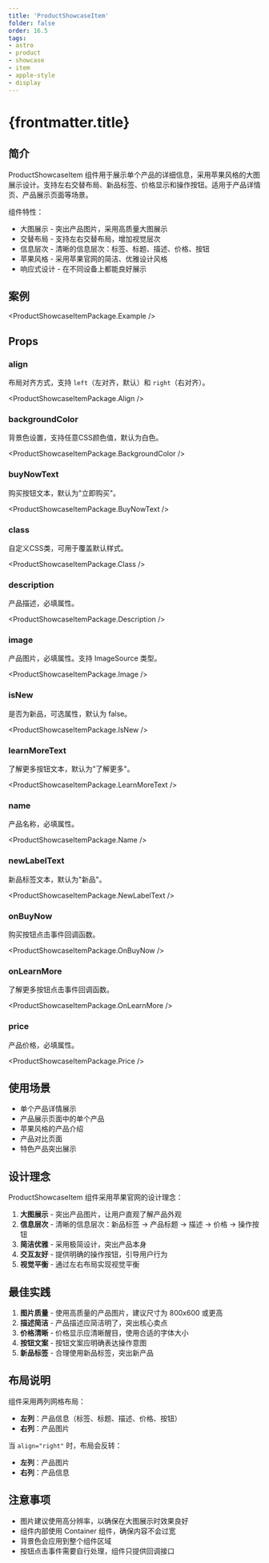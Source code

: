```yaml
---
title: 'ProductShowcaseItem'
folder: false
order: 16.5
tags:
- astro
- product
- showcase
- item
- apple-style
- display
---
```



# {frontmatter.title}

## 简介

ProductShowcaseItem 组件用于展示单个产品的详细信息，采用苹果风格的大图展示设计。支持左右交替布局、新品标签、价格显示和操作按钮。适用于产品详情页、产品展示页面等场景。

组件特性：

- 大图展示 - 突出产品图片，采用高质量大图展示
- 交替布局 - 支持左右交替布局，增加视觉层次
- 信息层次 - 清晰的信息层次：标签、标题、描述、价格、按钮
- 苹果风格 - 采用苹果官网的简洁、优雅设计风格
- 响应式设计 - 在不同设备上都能良好展示

## 案例

<ProductShowcaseItemPackage.Example />

## Props

### align

布局对齐方式，支持 `left`（左对齐，默认）和 `right`（右对齐）。

<ProductShowcaseItemPackage.Align />

### backgroundColor

背景色设置，支持任意CSS颜色值，默认为白色。

<ProductShowcaseItemPackage.BackgroundColor />

### buyNowText

购买按钮文本，默认为"立即购买"。

<ProductShowcaseItemPackage.BuyNowText />

### class

自定义CSS类，可用于覆盖默认样式。

<ProductShowcaseItemPackage.Class />

### description

产品描述，必填属性。

<ProductShowcaseItemPackage.Description />

### image

产品图片，必填属性。支持 ImageSource 类型。

<ProductShowcaseItemPackage.Image />

### isNew

是否为新品，可选属性，默认为 false。

<ProductShowcaseItemPackage.IsNew />

### learnMoreText

了解更多按钮文本，默认为"了解更多"。

<ProductShowcaseItemPackage.LearnMoreText />

### name

产品名称，必填属性。

<ProductShowcaseItemPackage.Name />

### newLabelText

新品标签文本，默认为"新品"。

<ProductShowcaseItemPackage.NewLabelText />

### onBuyNow

购买按钮点击事件回调函数。

<ProductShowcaseItemPackage.OnBuyNow />

### onLearnMore

了解更多按钮点击事件回调函数。

<ProductShowcaseItemPackage.OnLearnMore />

### price

产品价格，必填属性。

<ProductShowcaseItemPackage.Price />

## 使用场景

- 单个产品详情展示
- 产品展示页面中的单个产品
- 苹果风格的产品介绍
- 产品对比页面
- 特色产品突出展示

## 设计理念

ProductShowcaseItem 组件采用苹果官网的设计理念：

1. **大图展示** - 突出产品图片，让用户直观了解产品外观
2. **信息层次** - 清晰的信息层次：新品标签 → 产品标题 → 描述 → 价格 → 操作按钮
3. **简洁优雅** - 采用极简设计，突出产品本身
4. **交互友好** - 提供明确的操作按钮，引导用户行为
5. **视觉平衡** - 通过左右布局实现视觉平衡

## 最佳实践

1. **图片质量** - 使用高质量的产品图片，建议尺寸为 800x600 或更高
2. **描述简洁** - 产品描述应简洁明了，突出核心卖点
3. **价格清晰** - 价格显示应清晰醒目，使用合适的字体大小
4. **按钮文案** - 按钮文案应明确表达操作意图
5. **新品标签** - 合理使用新品标签，突出新产品

## 布局说明

组件采用两列网格布局：

- **左列**：产品信息（标签、标题、描述、价格、按钮）
- **右列**：产品图片

当 `align="right"` 时，布局会反转：
- **左列**：产品图片
- **右列**：产品信息

## 注意事项

- 图片建议使用高分辨率，以确保在大图展示时效果良好
- 组件内部使用 Container 组件，确保内容不会过宽
- 背景色会应用到整个组件区域
- 按钮点击事件需要自行处理，组件只提供回调接口
